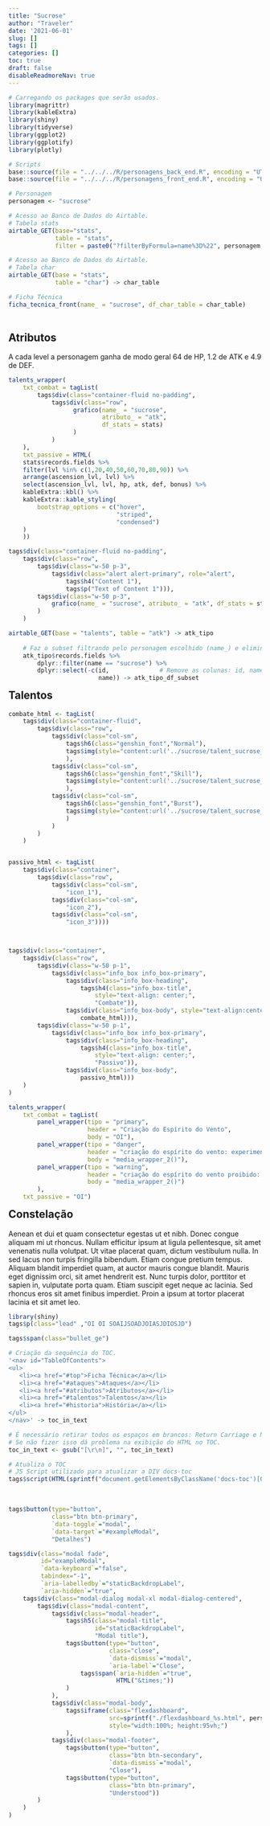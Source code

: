 ```yaml
---
title: "Sucrose"
author: "Traveler"
date: '2021-06-01'
slug: []
tags: []
categories: []
toc: true
draft: false
disableReadmoreNav: true
---
```


```r

# Carregando os packages que serão usados.
library(magrittr)
library(kableExtra)
library(shiny)
library(tidyverse)
library(ggplot2)
library(ggplotify)
library(plotly)

# Scripts
base::source(file = "../../../R/personagens_back_end.R", encoding = "UTF-8")
base::source(file = "../../../R/personagens_front_end.R", encoding = "UTF-8")

# Personagem
personagem <- "sucrose"

```


```r

# Acesso ao Banco de Dados do Airtable.
# Tabela stats
airtable_GET(base="stats",
             table = "stats",
             filter = paste0("?filterByFormula=name%3D%22", personagem,"%22")) -> stats

# Acesso ao Banco de Dados do Airtable.
# Tabela char
airtable_GET(base = "stats",
             table = "char") -> char_table
```


<style>

.bullet_ge {
  background: url('bullets_1.svg');
  height: 50px;
  width: 50px;
  display: block;
}
</style>

<style>
.info_box {
    margin-bottom: 20px;
    background-color: #fff;
    border: 1px solid transparent;
    border-radius: 4px;
    -webkit-box-shadow: 0 1px 1px rgb(0 0 0 / 5%);
    box-shadow: 0 1px 1px rgb(0 0 0 / 5%);
}
.info_box-primary {
    border-color: #337ab7;
}
.info_box-heading {
    padding: 10px 15px;
    border-bottom: 1px solid transparent;
    border-top-left-radius: 3px;
    border-top-right-radius: 3px;
}

.info_box-primary>.info_box-heading {
    color: #fff;
    background-color: #337ab7;
    border-color: #337ab7;
}

.info_box-title {
    margin-top: 0;
    margin-bottom: 0;
    color: inherit;
}

.info_box-body {
    padding: 15px;
}
</style>

```r
# Ficha Técnica
ficha_tecnica_front(name_ = "sucrose", df_char_table = char_table)
```

<br>

<a name="atributos"><h2 style="padding-top: 60px; margin-top: -60px;" class="genshin_font">Atributos</h2></a>

A cada level a personagem ganha de modo geral 64 de HP, 1.2 de ATK e 4.9 de DEF.


```r

talents_wrapper(
    txt_combat = tagList(
        tags$div(class="container-fluid no-padding",
            tags$div(class="row",
                  grafico(name_ = "sucrose",
                          atributo_ = "atk",
                          df_stats = stats)
                  )
            )      
    ),
    txt_passive = HTML(
    stats$records.fields %>%
    filter(lvl %in% c(1,20,40,50,60,70,80,90)) %>%
    arrange(ascension_lvl, lvl) %>%
    select(ascension_lvl, lvl, hp, atk, def, bonus) %>%
    kableExtra::kbl() %>%
    kableExtra::kable_styling(
        bootstrap_options = c("hover",
                              "striped",
                              "condensed")
    )
    ))
```






```r

tags$div(class="container-fluid no-padding",
    tags$div(class="row",
        tags$div(class="w-50 p-3",
            tags$div(class="alert alert-primary", role="alert",
                tags$h4("Content 1"),
                tags$p("Text of Content 1"))),
        tags$div(class="w-50 p-3",
            grafico(name_ = "sucrose", atributo_ = "atk", df_stats = stats))
        )
    )
```

```r

airtable_GET(base = "talents", table = "atk") -> atk_tipo
    
    # Faz o subset filtrando pelo personagem escolhido (name_) e elimina colunas não necessárias.
    atk_tipo$records.fields %>%
        dplyr::filter(name == "sucrose") %>%
        dplyr::select(-c(id,              # Remove as colunas: id, name, description_en e descriotion_pt
                         name)) -> atk_tipo_df_subset

```

<a name="talentos"><h2 style="padding-top: 60px; margin-top: -60px;" class="genshin_font">Talentos</h2></a>

```r

combate_html <- tagList(
    tags$div(class="container-fluid",
        tags$div(class="row",
            tags$div(class="col-sm",
                tags$h6(class="genshin_font","Normal"),
                tags$img(style="content:url('../sucrose/talent_sucrose_1.png'); width:80%;")
                ),
            tags$div(class="col-sm",
                tags$h6(class="genshin_font","Skill"),
                tags$img(style="content:url('../sucrose/talent_sucrose_2.png'); width:80%;")
                ),
            tags$div(class="col-sm",
                tags$h6(class="genshin_font","Burst"),
                tags$img(style="content:url('../sucrose/talent_sucrose_3.png'); width:80%;")
                )
            )
        )
    )


passivo_html <- tagList(
    tags$div(class="container",
        tags$div(class="row",
            tags$div(class="col-sm",
                "icon_1"),
            tags$div(class="col-sm",
                "icon_2"),
            tags$div(class="col-sm",
                "icon_3"))))



tags$div(class="container",
    tags$div(class="row",
        tags$div(class="w-50 p-1",
            tags$div(class="info_box info_box-primary",
                tags$div(class="info_box-heading",
                    tags$h4(class="info_box-title",
                        style="text-align: center;",
                        "Combate")),
                tags$div(class="info_box-body", style="text-align:center",
                    combate_html))),
        tags$div(class="w-50 p-1",
            tags$div(class="info_box info_box-primary",
                tags$div(class="info_box-heading",
                    tags$h4(class="info_box-title",
                        style="text-align: center;",
                        "Passivo")),
                tags$div(class="info_box-body",
                    passivo_html)))
    )
)
```

```r

talents_wrapper(
    txt_combat = tagList(
        panel_wrapper(tipo = "primary",
                      header = "Criação do Espírito do Vento",
                      body = "OI"),
        panel_wrapper(tipo = "danger",
                      header = "criação do espírito do vento: experimento 6308",
                      body = "media_wrapper_2()"),
        panel_wrapper(tipo = "warning",
                      header = "criação do espírito do vento proibido: Isomorfismo tipo 75-II",
                      body = "media_wrapper_2()")
        ),
    txt_passive = "OI")
```

<a name="constelacao"><h2 style="padding-top: 60px; margin-top: -60px;" class="genshin_font">Constelação</h2></a>

Aenean et dui et quam consectetur egestas ut et nibh. Donec congue aliquam mi ut rhoncus. Nullam efficitur ipsum at ligula pellentesque, sit amet venenatis nulla volutpat. Ut vitae placerat quam, dictum vestibulum nulla. In sed lacus non turpis fringilla bibendum. Etiam congue pretium tempus. Aliquam blandit imperdiet quam, at auctor mauris congue blandit. Mauris eget dignissim orci, sit amet hendrerit est. Nunc turpis dolor, porttitor et sapien in, vulputate porta quam. Etiam suscipit eget neque ac lacinia. Sed rhoncus eros sit amet finibus imperdiet. Proin a ipsum at tortor placerat lacinia et sit amet leo.

```r
library(shiny)
tags$p(class="lead" ,"OI OI SOAIJSOADJOIASJDIOSJD")
```

```r
tags$span(class="bullet_ge")
```

```r
# Criação da sequência do TOC.
'<nav id="TableOfContents">
<ul>
   <li><a href="#top">Ficha Técnica</a></li>
   <li><a href="#ataques">Ataques</a></li>
   <li><a href="#atributos">Atributos</a></li>
   <li><a href="#talentos">Talentos</a></li>
   <li><a href="#historia">História</a></li>
</ul>
</nav>' -> toc_in_text

# É necessário retirar todos os espaços em brancos: Return Carriage e Nova linhas.
# Se não fizer isso dá problema na exibição do HTML no TOC.
toc_in_text <- gsub("[\r\n]", "", toc_in_text)

# Atualiza o TOC
# JS Script utilizado para atualizar a DIV docs-toc
tags$script(HTML(sprintf("document.getElementsByClassName('docs-toc')[0].innerHTML = '%s';", toc_in_text)))
```



<br>


```r
tags$button(type="button",
            class="btn btn-primary",
            `data-toggle`="modal",
            `data-target`="#exampleModal",
            "Detalhes")
```

```r
tags$div(class="modal fade",
         id="exampleModal",
         `data-keyboard`="false",
         tabindex="-1",
         `aria-labelledby`="staticBackdropLabel",
         `aria-hidden`="true",
    tags$div(class="modal-dialog modal-xl modal-dialog-centered",
        tags$div(class="modal-content",
            tags$div(class="modal-header",
                tags$h5(class="modal-title",
                        id="staticBackdropLabel",
                        "Modal title"),
                tags$button(type="button",
                            class="close",
                            `data-dismiss`="modal",
                            `aria-label`="Close",
                    tags$span(`aria-hidden`="true",
                              HTML("&times;"))
                )
            ),
            tags$div(class="modal-body",
                tags$iframe(class="flexdashboard",
                            src=sprintf("./flexdashboard_%s.html", personagem),
                            style="width:100%; height:95vh;")
                ),
            tags$div(class="modal-footer",
                tags$button(type="button",
                            class="btn btn-secondary",
                            `data-dismiss`="modal",
                            "Close"),
                tags$button(type="button",
                            class="btn btn-primary",
                            "Understood"))
        )
    )
)
```
